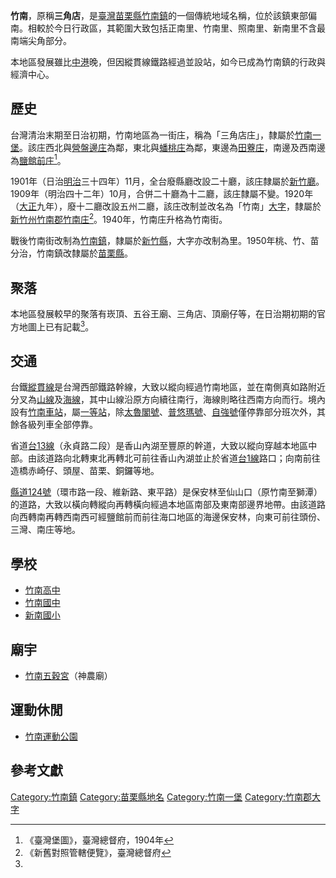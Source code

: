 {{noteTA　
|1 = zh-cn:庄; zh-hk:庄; zh-tw:庄;
}}
'''竹南'''，原稱'''三角店'''，是[[臺灣|臺灣]][[苗栗縣|苗栗縣]][[竹南鎮|竹南鎮]]的一個傳統地域名稱，位於該鎮東部偏南。相較於今日行政區，其範圍大致包括正南里、竹南里、照南里、新南里不含最南端尖角部分。

本地區發展雖比[[中港|中港]]晚，但因縱貫線鐵路經過並設站，如今已成為竹南鎮的行政與經濟中心。

==歷史==
台灣清治末期至日治初期，竹南地區為一街庄，稱為「三角店庄」，隸屬於[[竹南一堡|竹南一堡]]。該庄西北與[[營盤邊庄|營盤邊庄]]為鄰，東北與[[蟠桃庄|蟠桃庄]]為鄰，東邊為[[田寮_(苗栗縣頭份鎮)|田藔庄]]，南邊及西南邊為[[鹽館前庄|鹽館前庄]]<ref name="臺灣堡圖">《臺灣堡圖》，臺灣總督府，1904年</ref>。

1901年（日治[[明治|明治]]三十四年）11月，全台廢縣廳改設二十廳，該庄隸屬於[[新竹廳|新竹廳]]。1909年（明治四十二年）10月，合併二十廳為十二廳，該庄隸屬不變。1920年（[[大正|大正]]九年），廢十二廳改設五州二廳，該庄改制並改名為「竹南」[[大字|大字]]，隸屬於[[新竹州|新竹州]][[竹南郡|竹南郡]][[竹南庄|竹南庄]]<ref>《新舊對照管轄便覽》，臺灣總督府</ref>。1940年，竹南庄升格為竹南街。

戰後竹南街改制為[[竹南鎮|竹南鎮]]，隸屬於[[新竹縣|新竹縣]]，大字亦改制為里。1950年桃、竹、苗分治，竹南鎮改隸屬於[[苗栗縣|苗栗縣]]。

==聚落==
本地區發展較早的聚落有崁頂、五谷王廟、三角店、頂廟仔等，在日治期初期的官方地圖上已有記載<ref name="臺灣堡圖"/>。

==交通==
台鐵[[縱貫線_(鐵路)|縱貫線]]是台灣西部鐵路幹線，大致以縱向經過竹南地區，並在南側真如路附近分叉為[[臺中線|山線]]及[[海岸線_(臺鐵)|海線]]，其中山線沿原方向續往南行，海線則略往西南方向而行。境內設有[[竹南車站|竹南車站]]，屬[[一等站_(台鐵)|一等站]]，除[[太魯閣號|太魯閣號]]、[[普悠瑪號|普悠瑪號]]、[[自強號|自強號]]僅停靠部分班次外，其餘各級列車全部停靠。

省道[[台13線|台13線]]（永貞路二段）是香山內湖至豐原的幹道，大致以縱向穿越本地區中部。由該道路向北轉東北再轉北可前往香山內湖並止於省道[[台1線|台1線]]路口；向南前往造橋赤崎仔、頭屋、苗栗、銅鑼等地。

[[縣道124號|縣道124號]]（環市路一段、維新路、東平路）是保安林至仙山口（原竹南至獅潭）的道路，大致以橫向轉縱向再轉橫向經過本地區南部及東南部邊界地帶。由該道路向西轉南再轉西南西可經鹽館前而前往海口地區的海邊保安林，向東可前往頭份、三灣、南庄等地。

==學校==
*[[竹南高中|竹南高中]]
*[[竹南國中|竹南國中]]
*[[新南國小|新南國小]]

==廟宇==
*[[竹南五穀宮|竹南五穀宮]]（神農廟）

==運動休閒==
*[[竹南運動公園|竹南運動公園]]

==參考文獻==
{{reflist}}

{{竹南郡}}

[[Category:竹南鎮|Category:竹南鎮]]
[[Category:苗栗縣地名|Category:苗栗縣地名]]
[[Category:竹南一堡|Category:竹南一堡]]
[[Category:竹南郡大字|Category:竹南郡大字]]